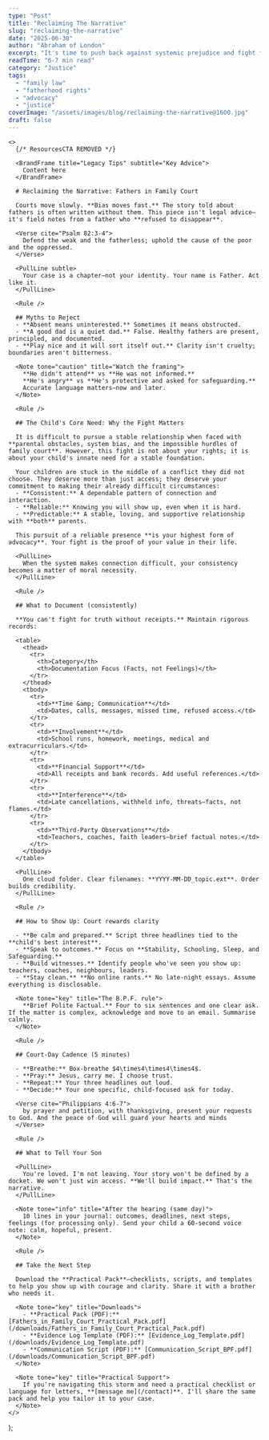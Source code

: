 ```yaml
---
type: "Post"
title: "Reclaiming The Narrative"
slug: "reclaiming-the-narrative"
date: "2025-06-30"
author: "Abraham of London"
excerpt: "It's time to push back against systemic prejudice and fight for fatherhood."
readTime: "6-7 min read"
category: "Justice"
tags:
  - "family law"
  - "fatherhood rights"
  - "advocacy"
  - "justice"
coverImage: "/assets/images/blog/reclaiming-the-narrative@1600.jpg"
draft: false
---
```


    <>
      {/* ResourcesCTA REMOVED */}
      
      <BrandFrame title="Legacy Tips" subtitle="Key Advice">
        Content here
      </BrandFrame>

      # Reclaiming the Narrative: Fathers in Family Court

      Courts move slowly. **Bias moves fast.** The story told about fathers is often written without them. This piece isn't legal advice—it's field notes from a father who **refused to disappear**.

      <Verse cite="Psalm 82:3-4">
        Defend the weak and the fatherless; uphold the cause of the poor and the oppressed.
      </Verse>

      <PullLine subtle>
        Your case is a chapter—not your identity. Your name is Father. Act like it.
      </PullLine>

      <Rule />

      ## Myths to Reject
      - **Absent means uninterested.** Sometimes it means obstructed.
      - **A good dad is a quiet dad.** False. Healthy fathers are present, principled, and documented.
      - **Play nice and it will sort itself out.** Clarity isn't cruelty; boundaries aren't bitterness.

      <Note tone="caution" title="Watch the framing">
        **He didn't attend** vs **He was not informed.**
        **He's angry** vs **He's protective and asked for safeguarding.**
        Accurate language matters—now and later.
      </Note>

      <Rule />

      ## The Child's Core Need: Why the Fight Matters

      It is difficult to pursue a stable relationship when faced with **parental obstacles, system bias, and the impossible hurdles of family court**. However, this fight is not about your rights; it is about your child's innate need for a stable foundation.

      Your children are stuck in the middle of a conflict they did not choose. They deserve more than just access; they deserve your commitment to making their already difficult circumstances:
      - **Consistent:** A dependable pattern of connection and interaction.
      - **Reliable:** Knowing you will show up, even when it is hard.
      - **Predictable:** A stable, loving, and supportive relationship with **both** parents.

      This pursuit of a reliable presence **is your highest form of advocacy**. Your fight is the proof of your value in their life.

      <PullLine>
        When the system makes connection difficult, your consistency becomes a matter of moral necessity.
      </PullLine>

      <Rule />

      ## What to Document (consistently)

      **You can't fight for truth without receipts.** Maintain rigorous records:

      <table>
        <thead>
          <tr>
            <th>Category</th>
            <th>Documentation Focus (Facts, not Feelings)</th>
          </tr>
        </thead>
        <tbody>
          <tr>
            <td>**Time &amp; Communication**</td>
            <td>Dates, calls, messages, missed time, refused access.</td>
          </tr>
          <tr>
            <td>**Involvement**</td>
            <td>School runs, homework, meetings, medical and extracurriculars.</td>
          </tr>
          <tr>
            <td>**Financial Support**</td>
            <td>All receipts and bank records. Add useful references.</td>
          </tr>
          <tr>
            <td>**Interference**</td>
            <td>Late cancellations, withheld info, threats—facts, not flames.</td>
          </tr>
          <tr>
            <td>**Third-Party Observations**</td>
            <td>Teachers, coaches, faith leaders—brief factual notes.</td>
          </tr>
        </tbody>
      </table>

      <PullLine>
        One cloud folder. Clear filenames: **YYYY-MM-DD_topic.ext**. Order builds credibility.
      </PullLine>

      <Rule />

      ## How to Show Up: Court rewards clarity

      - **Be calm and prepared.** Script three headlines tied to the **child's best interest**.
      - **Speak to outcomes.** Focus on **Stability, Schooling, Sleep, and Safeguarding.**
      - **Build witnesses.** Identify people who've seen you show up: teachers, coaches, neighbours, leaders.
      - **Stay clean.** **No online rants.** No late-night essays. Assume everything is disclosable.

      <Note tone="key" title="The B.P.F. rule">
        **Brief Polite Factual.** Four to six sentences and one clear ask. If the matter is complex, acknowledge and move to an email. Summarise calmly.
      </Note>

      <Rule />

      ## Court-Day Cadence (5 minutes)

      - **Breathe:** Box-breathe $4\times4\times4\times4$.
      - **Pray:** Jesus, carry me. I choose trust.
      - **Repeat:** Your three headlines out loud.
      - **Decide:** Your one specific, child-focused ask for today.

      <Verse cite="Philippians 4:6-7">
        by prayer and petition, with thanksgiving, present your requests to God. And the peace of God will guard your hearts and minds
      </Verse>

      <Rule />

      ## What to Tell Your Son

      <PullLine>
        You're loved. I'm not leaving. Your story won't be defined by a docket. We won't just win access. **We'll build impact.** That's the narrative.
      </PullLine>

      <Note tone="info" title="After the hearing (same day)">
        10 lines in your journal: outcomes, deadlines, next steps, feelings (for processing only). Send your child a 60-second voice note: calm, hopeful, present.
      </Note>

      <Rule />

      ## Take the Next Step

      Download the **Practical Pack**—checklists, scripts, and templates to help you show up with courage and clarity. Share it with a brother who needs it.

      <Note tone="key" title="Downloads">
        - **Practical Pack (PDF):** [Fathers_in_Family_Court_Practical_Pack.pdf](/downloads/Fathers_in_Family_Court_Practical_Pack.pdf)
        - **Evidence Log Template (PDF):** [Evidence_Log_Template.pdf](/downloads/Evidence_Log_Template.pdf)
        - **Communication Script (PDF):** [Communication_Script_BPF.pdf](/downloads/Communication_Script_BPF.pdf)
      </Note>

      <Note tone="key" title="Practical Support">
        If you're navigating this storm and need a practical checklist or language for letters, **[message me](/contact)**. I'll share the same pack and help you tailor it to your case.
      </Note>
    </>
  );


